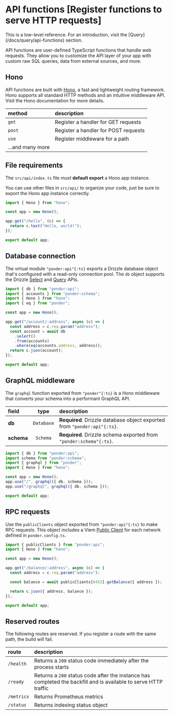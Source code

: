 
# API functions [Register functions to serve HTTP requests]

<Callout type="tip">
  This is a low-level reference. For an introduction, visit the
  [Query](/docs/query/api-functions) section.
</Callout>

API functions are user-defined TypeScript functions that handle web requests. They allow you to customize the API layer of your app with custom raw SQL queries, data from external sources, and more.

## Hono

API functions are built with [Hono](https://hono.dev/), a fast and lightweight routing framework. Hono supports all standard HTTP methods and an intuitive middleware API. Visit the Hono documentation for more details.

| method           | description                          |
| :--------------- | :----------------------------------- |
| `get`            | Register a handler for GET requests  |
| `post`           | Register a handler for POST requests |
| `use`            | Register middleware for a path       |
| ...and many more |                                      |

## File requirements

The `src/api/index.ts` file _must_ **default export** a Hono app instance.

You can use other files in `src/api/` to organize your code, just be sure to export the Hono app instance correctly.

```ts [src/api/index.ts]
import { Hono } from "hono";

const app = new Hono();

app.get("/hello", (c) => {
  return c.text("Hello, world!");
});

export default app;
```

## Database connection

The virtual module `"ponder:api"{:ts}` exports a Drizzle database object that's configured with a read-only connection pool. The `db` object supports the Drizzle [Select](https://orm.drizzle.team/docs/select) and [Query](https://orm.drizzle.team/docs/rqb) APIs.

```ts [src/api/index.ts] {1,8-11}
import { db } from "ponder:api";
import { accounts } from "ponder:schema";
import { Hono } from "hono";
import { eq } from "ponder";

const app = new Hono();

app.get("/account/:address", async (c) => {
  const address = c.req.param("address");
  const account = await db
    .select()
    .from(accounts)
    .where(eq(accounts.address, address));
  return c.json(account);
});

export default app;
```

## GraphQL middleware

The `graphql` function exported from `"ponder"{:ts}` is a Hono middleware that converts your schema into a performant GraphQL API.

| field      |    type    | description                                                              |
| :--------- | :--------: | :----------------------------------------------------------------------- |
| **db**     | `Database` | **Required**. Drizzle database object exported from `"ponder:api"{:ts}`. |
| **schema** |  `Schema`  | **Required**. Drizzle schema exported from `"ponder:schema"{:ts}`.       |

```ts [src/api/index.ts] {1-3,7-8}
import { db } from "ponder:api";
import schema from "ponder:schema";
import { graphql } from "ponder";
import { Hono } from "hono";

const app = new Hono();
app.use("/", graphql({ db, schema }));
app.use("/graphql", graphql({ db, schema }));

export default app;
```

## RPC requests

Use the `publicClients` object exported from `"ponder:api"{:ts}` to make RPC requests. This object includes a Viem [Public Client](https://viem.sh/docs/clients/public) for each network defined in `ponder.config.ts`.

```ts [src/api/index.ts] {1,8}
import { publicClients } from "ponder:api";
import { Hono } from "hono";

const app = new Hono();

app.get("/balance/:address", async (c) => {
  const address = c.req.param("address");

  const balance = await publicClients[8453].getBalance({ address });

  return c.json({ address, balance });
});

export default app;
```

## Reserved routes

The following routes are reserved. If you register a route with the same path, the build will fail.

| route      | description                                                                                                      |
| :--------- | :--------------------------------------------------------------------------------------------------------------- |
| `/health`  | Returns a `200` status code immediately after the process starts                                                 |
| `/ready`   | Returns a `200` status code after the instance has completed the backfill and is available to serve HTTP traffic |
| `/metrics` | Returns Prometheus metrics                                                                                       |
| `/status`  | Returns indexing status object                                                                                   |
